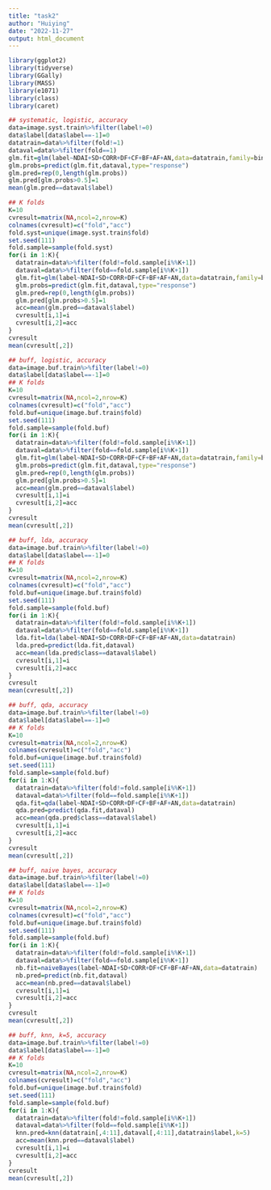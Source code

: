 ```yaml
---
title: "task2"
author: "Huiying"
date: "2022-11-27"
output: html_document
---
```


```r
library(ggplot2)
library(tidyverse)
library(GGally)
library(MASS)
library(e1071)
library(class)
library(caret)
```


```r
## systematic, logistic, accuracy
data=image.syst.train%>%filter(label!=0)
data$label[data$label==-1]=0
datatrain=data%>%filter(fold!=1)
dataval=data%>%filter(fold==1)
glm.fit=glm(label~NDAI+SD+CORR+DF+CF+BF+AF+AN,data=datatrain,family=binomial)
glm.probs=predict(glm.fit,dataval,type="response")
glm.pred=rep(0,length(glm.probs))
glm.pred[glm.probs>0.5]=1
mean(glm.pred==dataval$label)
```

```r
## K folds
K=10
cvresult=matrix(NA,ncol=2,nrow=K)
colnames(cvresult)=c("fold","acc")
fold.syst=unique(image.syst.train$fold)
set.seed(111)
fold.sample=sample(fold.syst)
for(i in 1:K){
  datatrain=data%>%filter(fold!=fold.sample[i%%K+1])
  dataval=data%>%filter(fold==fold.sample[i%%K+1])
  glm.fit=glm(label~NDAI+SD+CORR+DF+CF+BF+AF+AN,data=datatrain,family=binomial)
  glm.probs=predict(glm.fit,dataval,type="response")
  glm.pred=rep(0,length(glm.probs))
  glm.pred[glm.probs>0.5]=1
  acc=mean(glm.pred==dataval$label)
  cvresult[i,1]=i
  cvresult[i,2]=acc
}
cvresult
mean(cvresult[,2])
```

```r
## buff, logistic, accuracy
data=image.buf.train%>%filter(label!=0)
data$label[data$label==-1]=0
## K folds
K=10
cvresult=matrix(NA,ncol=2,nrow=K)
colnames(cvresult)=c("fold","acc")
fold.buf=unique(image.buf.train$fold)
set.seed(111)
fold.sample=sample(fold.buf)
for(i in 1:K){
  datatrain=data%>%filter(fold!=fold.sample[i%%K+1])
  dataval=data%>%filter(fold==fold.sample[i%%K+1])
  glm.fit=glm(label~NDAI+SD+CORR+DF+CF+BF+AF+AN,data=datatrain,family=binomial)
  glm.probs=predict(glm.fit,dataval,type="response")
  glm.pred=rep(0,length(glm.probs))
  glm.pred[glm.probs>0.5]=1
  acc=mean(glm.pred==dataval$label)
  cvresult[i,1]=i
  cvresult[i,2]=acc
}
cvresult
mean(cvresult[,2])
```

```r
## buff, lda, accuracy
data=image.buf.train%>%filter(label!=0)
data$label[data$label==-1]=0
## K folds
K=10
cvresult=matrix(NA,ncol=2,nrow=K)
colnames(cvresult)=c("fold","acc")
fold.buf=unique(image.buf.train$fold)
set.seed(111)
fold.sample=sample(fold.buf)
for(i in 1:K){
  datatrain=data%>%filter(fold!=fold.sample[i%%K+1])
  dataval=data%>%filter(fold==fold.sample[i%%K+1])
  lda.fit=lda(label~NDAI+SD+CORR+DF+CF+BF+AF+AN,data=datatrain)
  lda.pred=predict(lda.fit,dataval)
  acc=mean(lda.pred$class==dataval$label)
  cvresult[i,1]=i
  cvresult[i,2]=acc
}
cvresult
mean(cvresult[,2])
```

```r
## buff, qda, accuracy
data=image.buf.train%>%filter(label!=0)
data$label[data$label==-1]=0
## K folds
K=10
cvresult=matrix(NA,ncol=2,nrow=K)
colnames(cvresult)=c("fold","acc")
fold.buf=unique(image.buf.train$fold)
set.seed(111)
fold.sample=sample(fold.buf)
for(i in 1:K){
  datatrain=data%>%filter(fold!=fold.sample[i%%K+1])
  dataval=data%>%filter(fold==fold.sample[i%%K+1])
  qda.fit=qda(label~NDAI+SD+CORR+DF+CF+BF+AF+AN,data=datatrain)
  qda.pred=predict(qda.fit,dataval)
  acc=mean(qda.pred$class==dataval$label)
  cvresult[i,1]=i
  cvresult[i,2]=acc
}
cvresult
mean(cvresult[,2])
```

```r
## buff, naive bayes, accuracy
data=image.buf.train%>%filter(label!=0)
data$label[data$label==-1]=0
## K folds
K=10
cvresult=matrix(NA,ncol=2,nrow=K)
colnames(cvresult)=c("fold","acc")
fold.buf=unique(image.buf.train$fold)
set.seed(111)
fold.sample=sample(fold.buf)
for(i in 1:K){
  datatrain=data%>%filter(fold!=fold.sample[i%%K+1])
  dataval=data%>%filter(fold==fold.sample[i%%K+1])
  nb.fit=naiveBayes(label~NDAI+SD+CORR+DF+CF+BF+AF+AN,data=datatrain)
  nb.pred=predict(nb.fit,dataval)
  acc=mean(nb.pred==dataval$label)
  cvresult[i,1]=i
  cvresult[i,2]=acc
}
cvresult
mean(cvresult[,2])
```

```r
## buff, knn, k=5, accuracy
data=image.buf.train%>%filter(label!=0)
data$label[data$label==-1]=0
## K folds
K=10
cvresult=matrix(NA,ncol=2,nrow=K)
colnames(cvresult)=c("fold","acc")
fold.buf=unique(image.buf.train$fold)
set.seed(111)
fold.sample=sample(fold.buf)
for(i in 1:K){
  datatrain=data%>%filter(fold!=fold.sample[i%%K+1])
  dataval=data%>%filter(fold==fold.sample[i%%K+1])
  knn.pred=knn(datatrain[,4:11],dataval[,4:11],datatrain$label,k=5)
  acc=mean(knn.pred==dataval$label)
  cvresult[i,1]=i
  cvresult[i,2]=acc
}
cvresult
mean(cvresult[,2])
```

